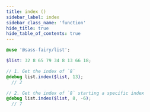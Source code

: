 ```yaml
---
title: index ()
sidebar_label: index
sidebar_class_name: 'function'
hide_title: true
hide_table_of_contents: true
---
```


<DocPage fieldName="index" fieldType="function" spec={Spec} />

```scss
@use '@sass-fairy/list';

$list: 32 8 65 79 34 8 13 66 18;

// 1. Get the index of `8`
@debug list.index($list, 13);
  // 2

// 2. Get the index of `8` starting a specific index
@debug list.index($list, 8, -6);
  // 7
```
